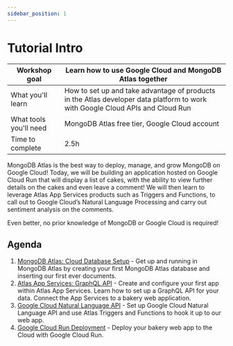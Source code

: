 ```yaml
---
sidebar_position: 1
---
```

# Tutorial Intro


|Workshop goal|Learn how to use Google Cloud and MongoDB Atlas together|
|-|-|
|What you'll learn|How to set up and take advantage of products in the Atlas developer data platform to work with Google Cloud APIs and Cloud Run|
|What tools you'll need|MongoDB Atlas free tier, Google Cloud account|
|Time to complete|2.5h|

MongoDB Atlas is the best way to deploy, manage, and grow MongoDB on Google Cloud! Today, we will be building an application hosted on Google Cloud Run that will display a list of cakes, with the ability to view further details on the cakes and even leave a comment! We will then learn to leverage Atlas App Services products such as Triggers and Functions, to call out to Google Cloud’s Natural Language Processing and carry out sentiment analysis on the comments.

Even better, no prior knowledge of MongoDB or Google Cloud is required!

## Agenda

1. [MongoDB Atlas: Cloud Database Setup](/docs/category/mongodb-atlas-cloud-database) - Get up and running in MongoDB Atlas by creating your first MongoDB Atlas database and inserting our first ever documents.
1. [Atlas App Services: GraphQL API](/docs/category/atlas-app-services) - Create and configure your first app within Atlas App Services. Learn how to set up a GraphQL API for your data. Connect the App Services to a bakery web application.
1. [Google Cloud Natural Language API](/docs/category/google-cloud-natural-language-api) - Set up Google Cloud Natural Language API and use Atlas Triggers and Functions to hook it up to our web app.
1. [Google Cloud Run Deployment](/docs/category/google-cloud-run) - Deploy your bakery web app to the Cloud with Google Cloud Run.
